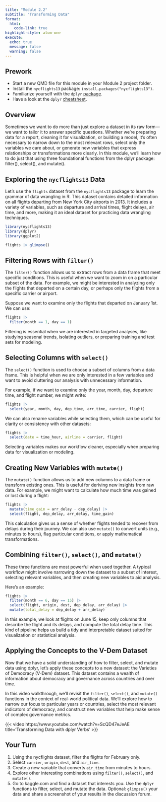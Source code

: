 ```yaml
---
title: "Module 2.2"
subtitle: "Transforming Data"
format: 
  html:
    code-link: true
highlight-style: atom-one
execute: 
  echo: true
  message: false
  warning: false
---
```


::: {.callout-tip}
## Prework
- Start a new QMD file for this module in your Module 2 project folder.
- Install the `nycflights13` package: `install.packages("nycflights13")`.
- Familiarize yourself with the `dplyr` [package](https://dplyr.tidyverse.org/articles/dplyr.html).
- Have a look at the `dplyr` [cheatsheet](https://rstudio.github.io/cheatsheets/data-transformation.pdf).
:::

## Overview

Sometimes we want to do more than just explore a dataset in its raw form—we want to tailor it to answer specific questions. Whether we’re preparing data for a report, cleaning it for visualization, or building a model, it's often necessary to narrow down to the most relevant rows, select only the variables we care about, or generate new variables that express relationships or transformations more clearly. In this module, we’ll learn how to do just that using three foundational functions from the dplyr package: filter(), select(), and mutate().

## Exploring the `nycflights13` Data

Let's use the `flights` dataset from the `nycflights13` package to learn the grammar of data wrangling in R. This dataset contains detailed information on all flights departing from New York City airports in 2013. It includes a variety of variables, such as departure and arrival times, flight delays, air time, and more, making it an ideal dataset for practicing data wrangling techniques.

```r
library(nycflights13)
library(dplyr)
library(ggplot2)

flights |> glimpse()
```

## Filtering Rows with `filter()`

The `filter()` function allows us to extract rows from a data frame that meet specific conditions. This is useful when we want to zoom in on a particular subset of the data. For example, we might be interested in analyzing only the flights that departed on a certain day, or perhaps only the flights from a specific carrier or airport.

Suppose we want to examine only the flights that departed on January 1st. We can use:

```r
flights |>
  filter(month == 1, day == 1)
```

Filtering is essential when we are interested in targeted analyses, like studying seasonal trends, isolating outliers, or preparing training and test sets for modeling.

## Selecting Columns with `select()`

The `select()` function is used to choose a subset of columns from a data frame. This is helpful when we are only interested in a few variables and want to avoid cluttering our analysis with unnecessary information.

For example, if we want to examine only the year, month, day, departure time, and flight number, we might write:

```r
flights |>
  select(year, month, day, dep_time, arr_time, carrier, flight)
```

We can also rename variables while selecting them, which can be useful for clarity or consistency with other datasets:

```r
flights |>
  select(date = time_hour, airline = carrier, flight)
```

Selecting variables makes our workflow cleaner, especially when preparing data for visualization or modeling.

## Creating New Variables with `mutate()`

The `mutate()` function allows us to add new columns to a data frame or transform existing ones. This is useful for deriving new insights from raw data. For example, we might want to calculate how much time was gained or lost during a flight:

```r
flights |>
  mutate(time_gain = arr_delay - dep_delay) |>
  select(flight, dep_delay, arr_delay, time_gain)
```

This calculation gives us a sense of whether flights tended to recover from delays during their journey. We can also use `mutate()` to convert units (e.g., minutes to hours), flag particular conditions, or apply mathematical transformations.

## Combining `filter()`, `select()`, and `mutate()`

These three functions are most powerful when used together. A typical workflow might involve narrowing down the dataset to a subset of interest, selecting relevant variables, and then creating new variables to aid analysis.

Here’s an example:

```r
flights |>
  filter(month == 6, day == 15) |>
  select(flight, origin, dest, dep_delay, arr_delay) |>
  mutate(total_delay = dep_delay + arr_delay)
```

In this example, we look at flights on June 15, keep only columns that describe the flight and its delays, and compute the total delay time. This kind of pipeline helps us build a tidy and interpretable dataset suited for visualization or statistical analysis.

## Applying the Concepts to the V-Dem Dataset

Now that we have a solid understanding of how to filter, select, and mutate data using dplyr, let's apply these concepts to a new dataset: the Varieties of Democracy (V-Dem) dataset. This dataset contains a wealth of information about democracy and governance across countries and over time.

In this video walkthrough, we’ll revisit the `filter()`, `select()`, and `mutate()` functions in the context of real-world political data. We'll explore how to narrow our focus to particular years or countries, select the most relevant indicators of democracy, and construct new variables that help make sense of complex governance metrics.

{{< video https://www.youtube.com/watch?v=ScQD47eJeAE title='Transforming Data with dplyr Verbs' >}}

## Your Turn

1. Using the nycflights dataset, filter the flights for February only.
2. Select `carrier`, `origin`, `dest`, and `air_time`.
3. Create a new variable that converts `air_time` from minutes to hours.
4. Explore other interesting combinations using `filter()`, `select()`, and `mutate()`.
5. Go to kaggle.com and find a dataset that interests you. Use the `dplyr` functions to filter, select, and mutate the data. Optional: `glimpse()` your data and share a screenshot of your results in the discussion forum.

